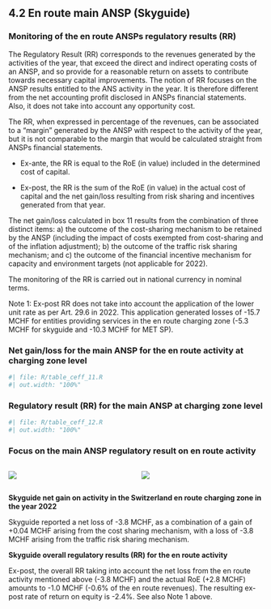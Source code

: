## 4.2 En route main ANSP (Skyguide) 
### Monitoring of the en route ANSPs regulatory results (RR)
The Regulatory Result (RR) corresponds to the revenues generated by the activities of the year, that exceed the direct and indirect operating costs of an ANSP, and so provide for a reasonable return on assets to contribute towards necessary capital improvements. The notion of RR focuses on the ANSP results entitled to the ANS activity in the year. It is therefore different from the net accounting profit disclosed in ANSPs financial statements. Also, it does not take into account any opportunity cost.
The RR, when expressed in percentage of the revenues, can be associated to a “margin” generated by the ANSP with respect to the activity of the year, but it is not comparable to the margin that would be calculated straight from ANSPs financial statements.
 - Ex-ante, the RR is equal to the RoE (in value) included in the determined cost of capital.
 - Ex-post, the RR is the sum of the RoE (in value) in the actual cost of capital and the net gain/loss resulting from risk sharing and incentives generated from that year.
The net gain/loss calculated in box 11 results from the combination of three distinct items: a) the outcome of the cost-sharing mechanism to be retained by the ANSP (including the impact of costs exempted from cost-sharing and of the inflation adjustment); b) the outcome of the traffic risk sharing mechanism; and c) the outcome of the financial incentive mechanism for capacity and environment targets (not applicable for 2022). 
The monitoring of the RR is carried out in national currency in nominal terms.

Note 1: Ex-post RR does not take into account the application of the lower unit rate as per Art. 29.6 in 2022. This application generated losses of -15.7 MCHF for entities providing services in the en route charging zone (-5.3 MCHF for skyguide and -10.3 MCHF for MET SP).

### Net gain/loss for the main ANSP for the en route activity at charging zone level

```{r}
#| file: R/table_ceff_11.R
#| out.width: "100%"
```



### Regulatory result (RR) for the main ANSP at charging zone level

```{r}
#| file: R/table_ceff_12.R
#| out.width: "100%"
```



### Focus on the main ANSP regulatory result on en route activity

:::: {.columns}
  
::: {.column width="50%"}

![](images/2022/Switzerland/ceff_1_13_1.png)

:::

::: {.column width="50%"}

![](images/2022/Switzerland/ceff_1_13_2.png)

:::

::::
<p style = "margin-bottom: 0px;">**Skyguide net gain on activity in the Switzerland en route charging zone in the year 2022**</p>

Skyguide reported a net loss of -3.8 MCHF, as a combination of a gain of +0.04 MCHF arising from the cost sharing mechanism, with a loss of -3.8 MCHF arising from the traffic risk sharing mechanism.

<p style = "margin-bottom: 0px;">**Skyguide overall regulatory results (RR) for the en route activity**</p>

Ex-post, the overall RR taking into account the net loss from the en route activity mentioned above (-3.8 MCHF) and the actual RoE (+2.8 MCHF) amounts to -1.0 MCHF (-0.6% of the en route revenues). The resulting ex-post rate of return on equity is -2.4%. See also Note 1 above.